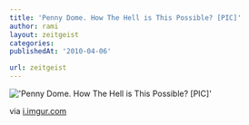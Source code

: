 ```yaml
---
title: 'Penny Dome. How The Hell is This Possible? [PIC]'
author: rami
layout: zeitgeist
categories:
publishedAt: '2010-04-06'

url: zeitgeist
---
```


!['Penny Dome. How The Hell is This Possible? [PIC]'](/assets/images/content/zeitgeist/penny-dome-how-the-hell-is-this-possible.jpg)

via <a href="http://i.imgur.com/TAFYk.jpg">i.imgur.com</a>
